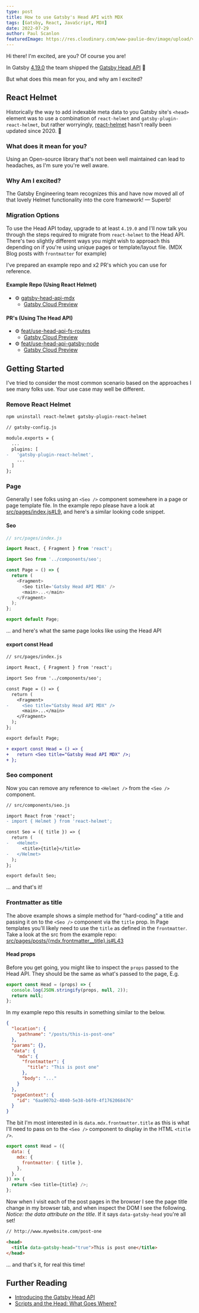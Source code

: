 ```yaml
---
type: post
title: How to use Gatsby's Head API with MDX
tags: [Gatsby, React, JavaScript, MDX]
date: 2022-07-29
author: Paul Scanlon
featuredImage: https://res.cloudinary.com/www-paulie-dev/image/upload/v1659251364/paulie.dev/2022/07/head-api-mdx_eys622.jpg
---
```


Hi there! I'm excited, are you? Of course you are!

In Gatsby [4.19.0](https://www.gatsbyjs.com/docs/reference/release-notes/v4.19/) the team shipped the
[Gatsby Head API](https://www.gatsbyjs.com/docs/reference/built-in-components/gatsby-head/) 🎉

But what does this mean for you, and why am I excited?

## React Helmet

Historically the way to add indexable meta data to you Gatsby site's `<head>` element was to use a combination of
`react-helmet` and `gatsby-plugin-react-helmet`, but rather worryingly,
[react-helmet](https://github.com/nfl/react-helmet) hasn't really been updated since 2020. 😬

### What does it mean for you?

Using an Open-source library that's not been well maintained can lead to headaches, as I'm sure you're well aware.

### Why Am I excited?

The Gatsby Engineering team recognizes this and have now moved all of that lovely Helmet functionality into the core
framework! — Superb!

### Migration Options

To use the Head API today, upgrade to at least `4.19.0` and I'll now talk you through the steps required to migrate from
`react-helmet` to the Head API. There's two slightly different ways you might wish to approach this depending on if
you're using unique pages or template/layout file. (MDX Blog posts with `frontmatter` for example)

I've prepared an example repo and x2 PR's which you can use for reference.

#### Example Repo (Using React Helmet)

- ⚙️ [gatsby-head-api-mdx](https://github.com/PaulieScanlon/gatsby-head-api-mdx)
  - [Gatsby Cloud Preview](https://gatsbyheadapimdx.gatsbyjs.io/)

#### PR's (Using The Head API)

- ⚙️ [feat/use-head-api-fs-routes](https://github.com/PaulieScanlon/gatsby-head-api-mdx/pull/4)
  - [Gatsby Cloud Preview](https://gatsbyheadapimdx-featuseheadapifsroutes.gtsb.io/)
- ⚙️ [feat/use-head-api-gatsby-node](https://github.com/PaulieScanlon/gatsby-head-api-mdx/pull/3)
  - [Gatsby Cloud Preview](https://gatsbyheadapimdx-featuseheadapigatsbynode.gtsb.io/)

## Getting Started

I've tried to consider the most common scenario based on the approaches I see many folks use. Your use case may well be
different.

### Remove React Helmet

```sh
npm uninstall react-helmet gatsby-plugin-react-helmet
```

```diff
// gatsby-config.js

module.exports = {
  ...
  plugins: [
-   'gatsby-plugin-react-helmet',
    ...
  ]
};
```

### Page

Generally I see folks using an `<Seo />` component somewhere in a page or page template file. In the example repo please
have a look at
[src/pages/index.js#L9](https://github.com/PaulieScanlon/gatsby-head-api-mdx/blob/main/src/pages/index.js#L9), and
here's a similar looking code snippet.

#### Seo

```javascript
// src/pages/index.js

import React, { Fragment } from 'react';

import Seo from '../components/seo';

const Page = () => {
  return (
    <Fragment>
      <Seo title='Gatsby Head API MDX' />
      <main>...</main>
    </Fragment>
  );
};

export default Page;
```

... and here's what the same page looks like using the Head API

#### export const Head

```diff
// src/pages/index.js

import React, { Fragment } from 'react';

import Seo from '../components/seo';

const Page = () => {
  return (
    <Fragment>
-     <Seo title="Gatsby Head API MDX" />
      <main>...</main>
    </Fragment>
  );
};

export default Page;

+ export const Head = () => {
+   return <Seo title="Gatsby Head API MDX" />;
+ };
```

### Seo component

Now you can remove any reference to `<Helmet />` from the `<Seo />` component.

```diff
// src/components/seo.js

import React from 'react';
- import { Helmet } from 'react-helmet';

const Seo = ({ title }) => {
  return (
-   <Helmet>
      <title>{title}</title>
-   </Helmet>
  );
};

export default Seo;
```

... and that's it!

### Frontmatter as title

The above example shows a simple method for "hard-coding" a title and passing it on to the `<Seo />` component via the
`title` prop. In Page templates you'll likely need to use the `title` as defined in the `frontmatter`. Take a look at
the src from the example repo:
[src/pages/posts/\{mdx.frontmatter\_\_title}.js#L43](https://github.com/PaulieScanlon/gatsby-head-api-mdx/blob/feat/use-head-api-fs-routes/src/pages/posts/%7Bmdx.frontmatter__title%7D.js#L43)

#### Head props

Before you get going, you might like to inspect the `props` passed to the Head API. They should be the same as what's
passed to the page, E.g.

```javascript
export const Head = (props) => {
  console.log(JSON.stringify(props, null, 2));
  return null;
};
```

In my example repo this results in something similar to the below.

```json
{
  "location": {
    "pathname": "/posts/this-is-post-one"
  },
  "params": {},
  "data": {
    "mdx": {
      "frontmatter": {
        "title": "This is post one"
      },
      "body": "..."
    }
  },
  "pageContext": {
    "id": "6aa907b2-4040-5e38-b6f0-4f1762068476"
  }
}
```

The bit I'm most interested in is `data.mdx.frontmatter.title` as this is what I'll need to pass on to the `<Seo />`
component to display in the HTML `<title />`.

```javascript
export const Head = ({
  data: {
    mdx: {
      frontmatter: { title },
    },
  },
}) => {
  return <Seo title={title} />;
};
```

Now when I visit each of the post pages in the browser I see the page title change in my browser tab, and when inspect
the DOM I see the following. _Notice: the data attribute on the title_. If it says `data-gatsby-head` you're all set!

```html
// http://www.mywebsite.com/post-one

<head>
  <title data-gatsby-head="true">This is post one</title>
</head>
```

... and that's it, for real this time!

<Tweet id='https://twitter.com/PaulieScanlon/status/1553050827614478337' />

## Further Reading

- [Introducing the Gatsby Head API](https://www.gatsbyjs.com/blog/introducing-the-gatsby-head-api)
- [Scripts and the Head: What Goes Where?](https://www.gatsbyjs.com/blog/scripts-and-the-head-what-goes-where)
